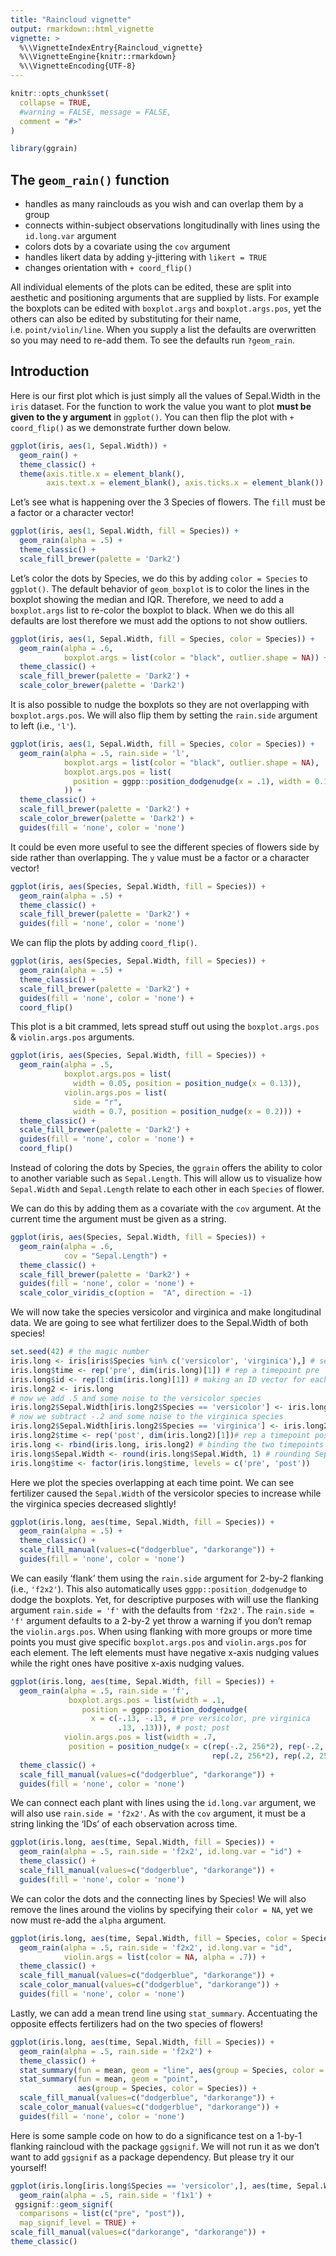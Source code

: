 ```yaml
---
title: "Raincloud vignette"
output: rmarkdown::html_vignette
vignette: >
  %\\VignetteIndexEntry{Raincloud_vignette}
  %\\VignetteEngine{knitr::rmarkdown}
  %\\VignetteEncoding{UTF-8}
---
```


```r
knitr::opts_chunk$set(
  collapse = TRUE,
  #warning = FALSE, message = FALSE,
  comment = "#>"
)
```

```r
library(ggrain)
```

## The `geom_rain()` function

* handles as many rainclouds as you wish and can overlap them by a group
* connects within-subject observations longitudinally with lines using the `id.long.var` argument
* colors dots by a covariate using the `cov` argument
* handles likert data by adding y-jittering with `likert = TRUE`
* changes orientation with `+ coord_flip()`

All individual elements of the plots can be edited, these are split into aesthetic and positioning arguments that are supplied by lists. For example the boxplots can be edited with `boxplot.args` and `boxplot.args.pos`, yet the others can also be edited by substituting for their name, i.e. `point/violin/line`. When you supply a list the defaults are overwritten so you may need to re-add them. To see the defaults run `?geom_rain`.

## Introduction

Here is our first plot which is just simply all the values of Sepal.Width in the `iris` dataset. For the function to work the value you want to plot **must be given to the y argument** in `ggplot()`. You can then flip the plot with `+ coord_flip()` as we demonstrate further down below.

```r
ggplot(iris, aes(1, Sepal.Width)) +
  geom_rain() +
  theme_classic() +
  theme(axis.title.x = element_blank(), 
        axis.text.x = element_blank(), axis.ticks.x = element_blank())
```

Let's see what is happening over the 3 Species of flowers. The `fill` must be a factor or a character vector!

```r
ggplot(iris, aes(1, Sepal.Width, fill = Species)) +
  geom_rain(alpha = .5) +
  theme_classic() +
  scale_fill_brewer(palette = 'Dark2')
```

Let's color the dots by Species, we do this by adding `color = Species` to `ggplot()`. The default behavior of `geom_boxplot` is to color the lines in the boxplot showing the median and IQR. Therefore, we need to add a `boxplot.args` list to re-color the boxplot to black. When we do this all defaults are lost therefore we must add the options to not show outliers.

```r
ggplot(iris, aes(1, Sepal.Width, fill = Species, color = Species)) +
  geom_rain(alpha = .6,
            boxplot.args = list(color = "black", outlier.shape = NA)) +
  theme_classic() +
  scale_fill_brewer(palette = 'Dark2') +
  scale_color_brewer(palette = 'Dark2')
```

It is also possible to nudge the boxplots so they are not overlapping with `boxplot.args.pos`. We will also flip them by setting the `rain.side` argument to left (i.e., `'l'`).

```r
ggplot(iris, aes(1, Sepal.Width, fill = Species, color = Species)) +
  geom_rain(alpha = .5, rain.side = 'l',
            boxplot.args = list(color = "black", outlier.shape = NA),
            boxplot.args.pos = list(
              position = ggpp::position_dodgenudge(x = .1), width = 0.1
            )) +
  theme_classic() +
  scale_fill_brewer(palette = 'Dark2') +
  scale_color_brewer(palette = 'Dark2') +
  guides(fill = 'none', color = 'none')
```

It could be even more useful to see the different species of flowers side by side rather than overlapping. The `y` value must be a factor or a character vector!

```r
ggplot(iris, aes(Species, Sepal.Width, fill = Species)) +
  geom_rain(alpha = .5) +
  theme_classic() +
  scale_fill_brewer(palette = 'Dark2') +
  guides(fill = 'none', color = 'none')
```

We can flip the plots by adding `coord_flip()`.

```r
ggplot(iris, aes(Species, Sepal.Width, fill = Species)) +
  geom_rain(alpha = .5) +
  theme_classic() +
  scale_fill_brewer(palette = 'Dark2') +
  guides(fill = 'none', color = 'none') +
  coord_flip()
```

This plot is a bit crammed, lets spread stuff out using the `boxplot.args.pos` & `violin.args.pos` arguments.

```r
ggplot(iris, aes(Species, Sepal.Width, fill = Species)) +
  geom_rain(alpha = .5, 
            boxplot.args.pos = list(
              width = 0.05, position = position_nudge(x = 0.13)),
            violin.args.pos = list(
              side = "r",
              width = 0.7, position = position_nudge(x = 0.2))) +
  theme_classic() +
  scale_fill_brewer(palette = 'Dark2') +
  guides(fill = 'none', color = 'none') +
  coord_flip()
```

Instead of coloring the dots by Species, the `ggrain` offers the ability to color to another variable such as `Sepal.Length`. This will allow us to visualize how `Sepal.Width` and `Sepal.Length` relate to each other in each `Species` of flower.

We can do this by adding them as a covariate with the `cov` argument. At the current time the argument must be given as a string.

```r
ggplot(iris, aes(Species, Sepal.Width, fill = Species)) +
  geom_rain(alpha = .6,
            cov = "Sepal.Length") +
  theme_classic() +
  scale_fill_brewer(palette = 'Dark2') +
  guides(fill = 'none', color = 'none') +
  scale_color_viridis_c(option =  "A", direction = -1)
```

We will now take the species versicolor and virginica and make longitudinal data. We are going to see what fertilizer does to the Sepal.Width of both species!

```r
set.seed(42) # the magic number
iris.long <- iris[iris$Species %in% c('versicolor', 'virginica'),] # select flowers
iris.long$time <- rep('pre', dim(iris.long)[1]) # rep a timepoint pre
iris.long$id <- rep(1:dim(iris.long)[1]) # making an ID vector for each obs
iris.long2 <- iris.long
# now we add .5 and some noise to the versicolor species
iris.long2$Sepal.Width[iris.long2$Species == 'versicolor'] <- iris.long2$Sepal.Width[iris.long2$Species == 'versicolor'] + .5 + rnorm(length(iris.long2$Sepal.Width[iris.long2$Species == 'versicolor']), sd = .2)
# now we subtract -.2 and some noise to the virginica species
iris.long2$Sepal.Width[iris.long2$Species == 'virginica'] <- iris.long2$Sepal.Width[iris.long2$Species == 'virginica'] -.2 + rnorm(length(iris.long2$Sepal.Width[iris.long2$Species == 'virginica']), sd = .2)
iris.long2$time <- rep('post', dim(iris.long2)[1])# rep a timepoint post
iris.long <- rbind(iris.long, iris.long2) # binding the two timepoints
iris.long$Sepal.Width <- round(iris.long$Sepal.Width, 1) # rounding Sepal.Width so t2 data is on the same resolution
iris.long$time <- factor(iris.long$time, levels = c('pre', 'post'))
```

Here we plot the species overlapping at each time point. We can see fertilizer caused the `Sepal.Width` of the versicolor species to increase while the virginica species decreased slightly! 

```r
ggplot(iris.long, aes(time, Sepal.Width, fill = Species)) +
  geom_rain(alpha = .5) +
  theme_classic() +
  scale_fill_manual(values=c("dodgerblue", "darkorange")) +
  guides(fill = 'none', color = 'none')
```

We can easily 'flank' them using the `rain.side` argument for 2-by-2 flanking (i.e., `'f2x2'`). This also automatically uses `ggpp::position_dodgenudge` to dodge the boxplots. Yet, for descriptive purposes with will use the flanking argument `rain.side = 'f'` with the defaults from `'f2x2'`. The `rain.side = 'f'` argument defaults to a 2-by-2 yet throw a warning if you don't remap the `violin.args.pos`. When using flanking with more groups or more time points you must give specific `boxplot.args.pos` and `violin.args.pos` for each element. The left elements must have negative x-axis nudging values while the right ones have positive x-axis nudging values.

```r
ggplot(iris.long, aes(time, Sepal.Width, fill = Species)) +
  geom_rain(alpha = .5, rain.side = 'f',
             boxplot.args.pos = list(width = .1,
                position = ggpp::position_dodgenudge(
                  x = c(-.13, -.13, # pre versicolor, pre virginica
                        .13, .13))), # post; post
            violin.args.pos = list(width = .7,
             position = position_nudge(x = c(rep(-.2, 256*2), rep(-.2, 256*2),# pre; pre
                                             rep(.2, 256*2), rep(.2, 256*2))))) + #post; post
  theme_classic() +
  scale_fill_manual(values=c("dodgerblue", "darkorange")) +
  guides(fill = 'none', color = 'none')
```

We can connect each plant with lines using the `id.long.var` argument, we will also use `rain.side = 'f2x2'`. As with the `cov` argument, it must be a string linking the 'IDs' of each observation across time.

```r
ggplot(iris.long, aes(time, Sepal.Width, fill = Species)) +
  geom_rain(alpha = .5, rain.side = 'f2x2', id.long.var = "id") +
  theme_classic() +
  scale_fill_manual(values=c("dodgerblue", "darkorange")) +
  guides(fill = 'none', color = 'none')
```

We can color the dots and the connecting lines by Species! We will also remove the lines around the violins by specifying their `color = NA`, yet we now must re-add the `alpha` argument.

```r
ggplot(iris.long, aes(time, Sepal.Width, fill = Species, color = Species)) +
  geom_rain(alpha = .5, rain.side = 'f2x2', id.long.var = "id",
            violin.args = list(color = NA, alpha = .7)) +
  theme_classic() +
  scale_fill_manual(values=c("dodgerblue", "darkorange")) +
  scale_color_manual(values=c("dodgerblue", "darkorange")) +
  guides(fill = 'none', color = 'none')
```

Lastly, we can add a mean trend line using `stat_summary`. Accentuating the opposite effects fertilizers had on the two species of flowers!

```r
ggplot(iris.long, aes(time, Sepal.Width, fill = Species)) +
  geom_rain(alpha = .5, rain.side = 'f2x2') +
  theme_classic() +
  stat_summary(fun = mean, geom = "line", aes(group = Species, color = Species)) +
  stat_summary(fun = mean, geom = "point",
               aes(group = Species, color = Species)) +
  scale_fill_manual(values=c("dodgerblue", "darkorange")) +
  scale_color_manual(values=c("dodgerblue", "darkorange")) +
  guides(fill = 'none', color = 'none')
```

Here is some sample code on how to do a significance test on a 1-by-1 flanking raincloud with the package `ggsignif`. We will not run it as we don't want to add `ggsignif` as a package dependency. But please try it our yourself!


```r
ggplot(iris.long[iris.long$Species == 'versicolor',], aes(time, Sepal.Width, fill = "Species")) +
  geom_rain(alpha = .5, rain.side = 'f1x1') +
 ggsignif::geom_signif(
  comparisons = list(c("pre", "post")),
  map_signif_level = TRUE) +
scale_fill_manual(values=c("darkorange", "darkorange")) +
theme_classic()
```

